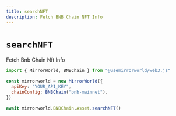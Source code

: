 ```yaml
---
title: searchNFT
description: Fetch BNB Chain NFT Info
---
```


# `searchNFT`

Fetch Bnb Chain Nft Info

```js
import { MirrorWorld, BNBChain } from "@usemirrorworld/web3.js"

const mirrorworld = new MirrorWorld({
  apiKey: "YOUR_API_KEY",
  chainConfig: BNBChain("bnb-mainnet"),
})

await mirrorworld.BNBChain.Asset.searchNFT()
```
